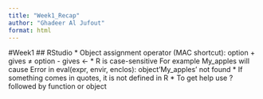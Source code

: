 ```yaml
---
title: "Week1_Recap"
author: "Ghadeer Al Jufout"
format: html
---
```


#Week1 
## RStudio
  * Object assignment operator (MAC shortcut):
  option + gives ≠
  option - gives <- 
  * R is case-sensitive 
  For example My_apples will cause Error in eval(expr, envir, enclos): object'My_apples' not found
  * If something comes in quotes, it is not defined in R 
  * To get help use ? followed by function or object 
  
  
